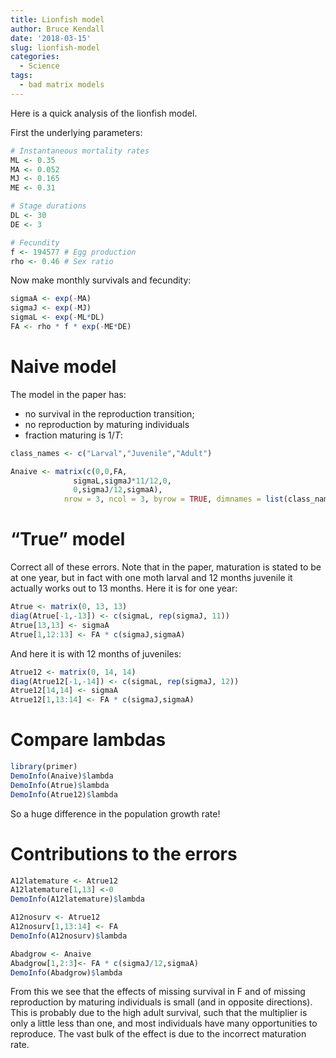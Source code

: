 ```yaml
---
title: Lionfish model
author: Bruce Kendall
date: '2018-03-15'
slug: lionfish-model
categories:
  - Science
tags:
  - bad matrix models
---
```


Here is a quick analysis of the lionfish model.

First the underlying parameters:
```r
# Instantaneous mortality rates
ML <- 0.35
MA <- 0.052
MJ <- 0.165
ME <- 0.31

# Stage durations
DL <- 30
DE <- 3

# Fecundity
f <- 194577 # Egg production
rho <- 0.46 # Sex ratio
```
Now make monthly survivals and fecundity:
```r
sigmaA <- exp(-MA)
sigmaJ <- exp(-MJ)
sigmaL <- exp(-ML*DL)
FA <- rho * f * exp(-ME*DE)
```
# Naive model
The model in the paper has:

- no survival in the reproduction transition;
- no reproduction by maturing individuals
- fraction maturing is $1/T$:

```r
class_names <- c("Larval","Juvenile","Adult")

Anaive <- matrix(c(0,0,FA,
              sigmaL,sigmaJ*11/12,0,
              0,sigmaJ/12,sigmaA),
            nrow = 3, ncol = 3, byrow = TRUE, dimnames = list(class_names, class_names))
```

# "True" model
Correct all of these errors. Note that in the paper, maturation is stated to be at one year, but in fact with one moth larval and 12 months juvenile it actually works out to 13 months. Here it is for one year:
```r
Atrue <- matrix(0, 13, 13)
diag(Atrue[-1,-13]) <- c(sigmaL, rep(sigmaJ, 11))
Atrue[13,13] <- sigmaA
Atrue[1,12:13] <- FA * c(sigmaJ,sigmaA)
```
And here it is with 12 months of juveniles:
```r
Atrue12 <- matrix(0, 14, 14)
diag(Atrue12[-1,-14]) <- c(sigmaL, rep(sigmaJ, 12))
Atrue12[14,14] <- sigmaA
Atrue12[1,13:14] <- FA * c(sigmaJ,sigmaA)
```

# Compare lambdas
```r
library(primer)
DemoInfo(Anaive)$lambda
DemoInfo(Atrue)$lambda
DemoInfo(Atrue12)$lambda
```
So a huge difference in the population growth rate!

# Contributions to the errors
```r
A12latemature <- Atrue12
A12latemature[1,13] <-0
DemoInfo(A12latemature)$lambda

A12nosurv <- Atrue12
A12nosurv[1,13:14] <- FA
DemoInfo(A12nosurv)$lambda

Abadgrow <- Anaive
Abadgrow[1,2:3]<- FA * c(sigmaJ/12,sigmaA)
DemoInfo(Abadgrow)$lambda
```
From this we see that the effects of missing survival in F and of missing reproduction by maturing individuals is small (and in opposite directions). This is probably due to the high adult survival, such that the multiplier is only a little less than one, and most individuals have many opportunities to reproduce. The vast bulk of the effect is due to the incorrect maturation rate.
